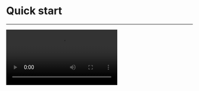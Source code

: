 
# Quick start

- - -


<Video src="https://www.youtube.com/embed/HqzoiKZF_lM"/>

## Prepare the environment

<Content/>

## Integrate the SDK

1. **Add ZegoUIKitPrebuiltVideoConference as dependencies**

    a. Add the `jitpack` configuration.

    If your Android Gradle Plugin is **7.1.0 or later**: enter your project's root directory, open the `settings.gradle` file to add the jitpack to `dependencyResolutionManagement` > `repositories` like this:

    ``` groovy settings.gradle {6-7}
    dependencyResolutionManagement {
       repositoriesMode.set(RepositoriesMode.FAIL_ON_PROJECT_REPOS)
       repositories {
          google()
          mavenCentral()
          maven { url 'https://maven.zego.im' }   // <- Add this line.
          maven { url 'https://www.jitpack.io' } // <- Add this line.
       }
    }
    ```

    <Warning title="Warning">

    If you can't find the above fields in `settings.gradle`, it's probably because your Android Gradle Plugin version is lower than v7.1.0. 

    For more details, see [Android Gradle Plugin Release Note v7.1.0](https://developer.android.com/studio/releases/gradle-plugin#settings-gradle).
    </Warning>

    If your Android Gradle Plugin is **earlier than 7.1.0**: enter your project's root directory, open the `build.gradle` file to add the jitpack to `allprojects`->`repositories` like this: 

    ```groovy build.gradle {5-6}
    allprojects {
        repositories {
            google()
            mavenCentral()
            maven { url 'https://maven.zego.im' }   // <- Add this line.
            maven { url "https://jitpack.io" }  // <- Add this line.
        }
    }
    ```

    b. Modify your app-level `build.gradle` file:
    ```groovy build.gradle {3}
    dependencies {
        ...
        implementation 'com.github.ZEGOCLOUD:zego_uikit_prebuilt_video_conference_android:+'    // Add this line in your module-level build.gradle file's dependencies, usually named [app].
    }
    ```  

2. **Using the ZegoUIKitPrebuiltVideoConferenceFragment in your project**

    1. Go to [ZEGOCLOUD Admin Console](https://console.zegocloud.com/), get the `appID` and `appSign` of your project.
    2. Specify the `userID` and `userName` for connecting the Video Conference Kit service. 
    3. Create a `conferenceID` that represents the conference you want to start. 

    <Note title="Note">
    - `userID` and `conferenceID` can only contain numbers, letters, and underlines (_). 
    - Using the same `conferenceID` will enter the same video conference.
    </Note>

    ```java
    public class ConferenceActivity extends AppCompatActivity {

        @Override
        protected void onCreate(Bundle savedInstanceState) {
            super.onCreate(savedInstanceState);
            setContentView(R.layout.activity_conference);

            addFragment();
        }

        public void addFragment() {
            long appID = yourAppID;
            String appSign = yourAppSign;

            String conferenceID = conferenceID;
            String userID = userID;
            String userName = userName;

            ZegoUIKitPrebuiltVideoConferenceConfig config = new ZegoUIKitPrebuiltVideoConferenceConfig();
            ZegoUIKitPrebuiltVideoConferenceFragment fragment = ZegoUIKitPrebuiltVideoConferenceFragment.newInstance(appID, appSign, userID, userName,conferenceID,config);

            getSupportFragmentManager().beginTransaction()
                .replace(R.id.fragment_container, fragment)
                .commitNow();
        }
    }
    ```

    Modify the auto-created `activity_conference.xml` file:
    ```xml activity_conference.xml
    <?xml version="1.0" encoding="utf-8"?>
    <androidx.constraintlayout.widget.ConstraintLayout xmlns:android="http://schemas.android.com/apk/res/android"
      android:id="@+id/fragment_container"
      android:layout_width="match_parent"
      android:layout_height="match_parent">
    
    </androidx.constraintlayout.widget.ConstraintLayout>
    ```

Now, you can start a video conference by starting your `ConferenceActivity`.


## Run & Test

Now you have finished all the steps!

You can simply click the **Run** on Android Studio to run and test your App on your device.


## Related guide

[Custom prebuilt UI](./customize-prebuilt-features/01-overview.mdx)


## Resources


<Button primary-color="NavyBlue" target="_blank" href="https://github.com/ZEGOCLOUD/zego_uikit_prebuilt_video_conference_example_android">Sample Code</Button>

Click here to get the complete sample code.
